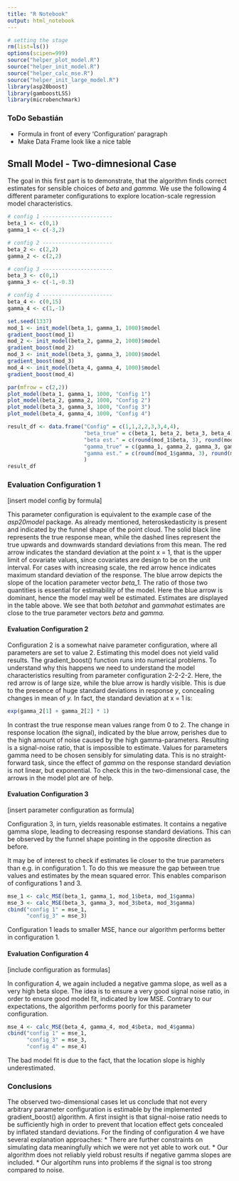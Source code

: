 ```yaml
---
title: "R Notebook"
output: html_notebook
---
```


```r
# setting the stage
rm(list=ls())
options(scipen=999)
source("helper_plot_model.R")
source("helper_init_model.R")
source("helper_calc_mse.R")
source("helper_init_large_model.R")
library(asp20boost)
library(gamboostLSS)
library(microbenchmark)
```

### ToDo Sebastián
* Formula in front of every 'Configuration' paragraph
* Make Data Frame look like a nice table


## Small Model - Two-dimnesional Case

The goal in this first part is to demonstrate, that the algorithm finds correct estimates for sensible choices of *beta* and *gamma.* We use the following 4 different parameter configurations to explore location-scale regression model characteristics.

```r
# config 1 ----------------------
beta_1 <- c(0,1)
gamma_1 <- c(-3,2)

# config 2 ----------------------
beta_2 <- c(2,2)
gamma_2 <- c(2,2)

# config 3 ----------------------
beta_3 <- c(0,1)
gamma_3 <- c(-1,-0.3)

# config 4 ----------------------
beta_4 <- c(0,15)
gamma_4 <- c(1,-1)
```


```r
set.seed(1337)
mod_1 <- init_model(beta_1, gamma_1, 1000)$model
gradient_boost(mod_1)
mod_2 <- init_model(beta_2, gamma_2, 1000)$model
gradient_boost(mod_2)
mod_3 <- init_model(beta_3, gamma_3, 1000)$model
gradient_boost(mod_3)
mod_4 <- init_model(beta_4, gamma_4, 1000)$model
gradient_boost(mod_4)
```


```r
par(mfrow = c(2,2))
plot_model(beta_1, gamma_1, 1000, "Config 1")
plot_model(beta_2, gamma_2, 1000, "Config 2")
plot_model(beta_3, gamma_3, 1000, "Config 3")
plot_model(beta_4, gamma_4, 1000, "Config 4")
```
```r
result_df <- data.frame("Config" = c(1,1,2,2,3,3,4,4),
                        "beta_true" = c(beta_1, beta_2, beta_3, beta_4),
                        "beta est." = c(round(mod_1$beta, 3), round(mod_2$beta, 3), round(mod_3$beta, 3), round(mod_4$beta, 3)),
                        "gamma_true" = c(gamma_1, gamma_2, gamma_3, gamma_4),
                        "gamma est." = c(round(mod_1$gamma, 3), round(mod_2$gamma, 3), round(mod_3$gamma, 3), round(mod_4$gamma, 3))
                        )
result_df
```



### Evaluation Configuration 1

[insert model config by formula]

This parameter configuration is equivalent to the example case of the *asp20model* package. 
As already mentioned, heteroskedasticity is present and indicated by the funnel shape of the point cloud.
The solid black line represents the true response mean, while the dashed lines represent the true upwards and downwards standard deviations from this mean.
The red arrow indicates the standard deviation at the point x = 1,  that is the upper limit of covariate values, since covariates are design to be on the unit interval.
For cases with increasing scale, the red arrow hence indicates maximum standard deviation of the response.
The blue arrow depicts the slope of the location parameter vector *beta_1.*
The ratio of those two quantities is essential for estimability of the model. 
Here the blue arrow is dominant, hence the model may well be estimated. 
Estimates are displayed in the table above. 
We see that both *betahat* and *gammahat* estimates are close to the true parameter vectors *beta* and *gamma.*


#### Evaluation Configuration 2

Configuration 2 is a somewhat naive parameter configuration, where all parameters are set to value 2. 
Estimating this model does not yield valid results.
The gradient_boost() function runs into numerical problems.
To understand why this happens we need to understand the model characteristics resulting from parameter configuration 2-2-2-2.
Here, the red arrow is of large size, while the blue arrow is hardly visible. 
This is due to the presence of huge standard deviations in response *y*, concealing changes in mean of *y.* 
In fact, the standard deviation at x = 1 is:

```r
exp(gamma_2[1] + gamma_2[2] * 1)
```
In contrast the true response mean values range from 0 to 2.
The change in response location (the signal), indicated by the blue arrow, perishes due to the high amount of noise caused by the high gamma-parameters. 
Resulting is a signal-noise ratio, that is impossible to estimate. 
Values for parameters gamma need to be chosen sensibly for simulating data. 
This is no straight-forward task, since the effect of *gamma* on the response standard deviation is not linear, but exponential. 
To check this in the two-dimensional case, the arrows in the model plot are of help.


#### Evaluation Configuration 3

[insert parameter configuration as formula]

Configuration 3, in turn, yields reasonable estimates.
It contains a negative gamma slope, leading to decreasing response standard deviations.
This can be observed by the funnel shape pointing in the opposite direction as before.

It may be of interest to check if estimates lie closer to the true parameters than e.g. in configuration 1.
To do this we measure the gap between true values and estimates by the mean squared error.
This enables comparison of configurations 1 and 3.

```r
mse_1 <- calc_MSE(beta_1, gamma_1, mod_1$beta, mod_1$gamma)
mse_3 <- calc_MSE(beta_3, gamma_3, mod_3$beta, mod_3$gamma)
cbind("config 1" = mse_1,
      "config_3" = mse_3)
```

Configuration 1 leads to smaller MSE, hance our algorithm performs better in configuration 1.

#### Evaluation Configuration 4

[include configuration as formulas]

In configuration 4, we again included a negative gamma slope, as well as a very high beta slope.
The idea is to ensure a very good signal noise ratio, in order to ensure good model fit, indicated by low MSE.
Contrary to our expectations, the algorithm performs poorly for this parameter configuration.

```r
mse_4 <- calc_MSE(beta_4, gamma_4, mod_4$beta, mod_4$gamma)
cbind("config 1" = mse_1,
      "config_3" = mse_3,
      "config 4" = mse_4)
```

The bad model fit is due to the fact, that the location slope is highly underestimated.


### Conclusions

The observed two-dimensional cases let us conclude that not every arbitrary parameter configuration is estimable by the implemented gradient_boost() algorithm. A first insight is that signal-noise ratio needs to be sufficiently high in order to prevent that location effect gets concealed by inflated standard deviations. For the finding of configuration 4 we have several explanation approaches:
* There are further constraints on simulating data meaningfully which we were not yet able to work out.
* Our algorithm does not reliably yield robust results if negative gamma slopes are included.
* Our algortihm runs into problems if the signal is too strong compared to noise.
